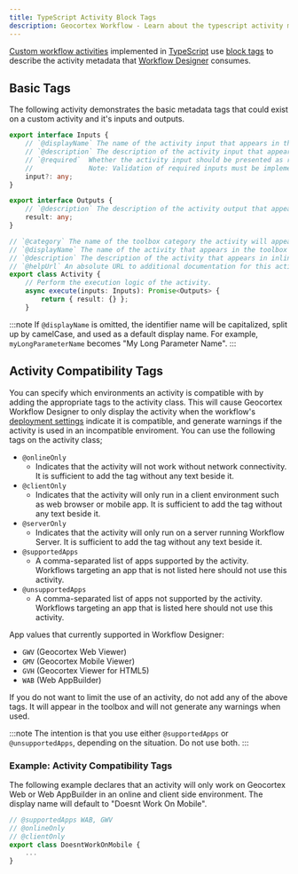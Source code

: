 ```yaml
---
title: TypeScript Activity Block Tags
description: Geocortex Workflow - Learn about the typescript activity metadata tags
---
```


[Custom workflow activities](implement-custom-activity-web.mdx) implemented in [TypeScript](https://www.typescriptlang.org/) use [block tags](https://jsdoc.app/about-block-inline-tags.html) to describe the activity metadata that [Workflow Designer](https://apps.geocortex.com/workflow/designer/) consumes.

## Basic Tags

The following activity demonstrates the basic metadata tags that could exist on a custom activity and it's inputs and outputs.

```ts
export interface Inputs {
    // `@displayName` The name of the activity input that appears in the properties panel.
    // `@description` The description of the activity input that appears in inline help tooltips.
    // `@required`  Whether the activity input should be presented as required.
    //              Note: Validation of required inputs must be implemented by the `execute(inputs)` method of the activity.
    input?: any;
}

export interface Outputs {
    // `@description` The description of the activity output that appears in inline help tooltips.
    result: any;
}

// `@category` The name of the toolbox category the activity will appear in.
// `@displayName` The name of the activity that appears in the toolbox and properties panel.
// `@description` The description of the activity that appears in inline help tooltips.
// `@helpUrl` An absolute URL to additional documentation for this activity.
export class Activity {
    // Perform the execution logic of the activity.
    async execute(inputs: Inputs): Promise<Outputs> {
        return { result: {} };
    }

```

:::note
If `@displayName` is omitted, the identifier name will be capitalized, split up by camelCase, and used as a default display name. For example, `myLongParameterName` becomes "My Long Parameter Name".
:::

## Activity Compatibility Tags

You can specify which environments an activity is compatible with by adding the appropriate tags to the activity class. This will cause Geocortex Workflow Designer to only display the activity when the workflow's [deployment settings](https://docs.geocortex.com/workflow/latest/help/Default.htm#wf5/help/deployment-settings.htm) indicate it is compatible, and generate warnings if the activity is used in an incompatible enviroment. You can use the following tags on the activity class;

-   `@onlineOnly`
    -   Indicates that the activity will not work without network connectivity. It is sufficient to add the tag without any text beside it.
-   `@clientOnly`
    -   Indicates that the activity will only run in a client environment such as web browser or mobile app. It is sufficient to add the tag without any text beside it.
-   `@serverOnly`
    -   Indicates that the activity will only run on a server running Workflow Server. It is sufficient to add the tag without any text beside it.
-   `@supportedApps`
    -   A comma-separated list of apps supported by the activity. Workflows targeting an app that is not listed here should not use this activity.
-   `@unsupportedApps`
    -   A comma-separated list of apps not supported by the activity. Workflows targeting an app that is listed here should not use this activity.

App values that currently supported in Workflow Designer:

-   `GWV` (Geocortex Web Viewer)
-   `GMV` (Geocortex Mobile Viewer)
-   `GVH` (Geocortex Viewer for HTML5)
-   `WAB` (Web AppBuilder)

If you do not want to limit the use of an activity, do not add any of the above tags. It will appear in the toolbox and will not generate any warnings when used.

:::note
The intention is that you use either `@supportedApps` or `@unsupportedApps`, depending on the situation. Do not use both.
:::

### Example: Activity Compatibility Tags

The following example declares that an activity will only work on Geocortex Web or Web AppBuilder in an online and client side environment. The display name will default to "Doesnt Work On Mobile".

```ts
// @supportedApps WAB, GWV
// @onlineOnly
// @clientOnly
export class DoesntWorkOnMobile {
    ...
}
```
